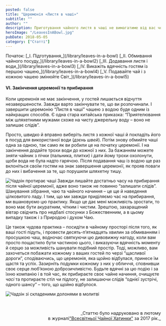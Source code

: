 ```yaml
---
posted: false
title: "Церемонія «Листя в чаші»"
subtitle: ""
author: ""
description: Приготування чайного листя в чаші не вимагатиме від вас чогось особливого. Чай здебільшого за своєю формою буває трьох типів...
heroImage: "/LeavesInABowl.jpg"
pubDate: 2018-05-05
category: ["Статті"]
---
```



<section class="next-page last-line">
  Початок:   
  [_І. Підготування_](/library/leaves-in-a-bowl)   
  [_ІІ. Обмивання чайного посуду_](/library/leaves-in-a-bowl2)   
  [_III. Додавання листя і води_](/library/leaves-in-a-bowl3)   
  [_IV. Викажіть вдячність гостям із першою чашею_](/library/leaves-in-a-bowl4)   
  [_V. Подавайте чай і з кожною чашею змінюйте Світ_](/library/leaves-in-a-bowl5)
</section>

#### VI. Закінчення церемонії та прибирання

Коли церемонія не має закінчення, у гостей лишається відчуття незавершености. Завжди варто закінчувати те, що ви розпочинали. І завершити церемонію “Листя в чаші” чашею з водою буде одним із найкращих способів. Є одна стара китайська приказка: “Приятелювання між шляхетними мужами схоже на чисту джерельну воду – воно не залишає слідів”.

Просто, швидко й вправно виберіть листя з кожної чаші й покладіть його в посуд для використаної води (_дзєнь швей_). Потім знову обмийте чаші одна за одною, так само як ви робили це на початку церемонії. І на закінчення додайте трохи води до кожної з них. За бажанням можете зняти чайник з пічки (пальника, плитки) і дати йому трохи охолонути, щоби вода не була надто гарячою. Після подавання чаш із водою ще раз вклоніться своїм гостям на знак завершення церемонії, як прояв поваги до них і вибачення за те, що порушили шляхетну тишу.

<Image class="float-right" src={Image1} alt="Чадзін протирає чаші" /> Завжди лишайте достатньо часу на прибирання після чайної церемонії, адже воно також не повинно “залишати слідів”. Шанування зібрання, чаю та чайного начиння – це ще й наведення цілковитого ладу. І тим, що ми завжди приділяємо час на прибирання, ми вшановуємо цю практику. Якщо це дає мені можливість зростати, то воно має бути акуратним, чітким і чистим. Зрештою, захаращений вівтар свідчить про недбалі стосунки з Божественним, а в цьому випадку також і з Природою і духом Чаю.

Це також чудова практика – посидіти в чайному просторі після того, як ваші гості підуть, і провести десять-п’ятнадцять хвилин за обмиванням і просушкою чаш, водночас святкуючи цю дивовижну нагоду, коли вам просто пощастило бути частиною цього, і виказуючи вдячність моменту й серцю за можливість шанувати подібний простір. Тоді, можливо, вам захочеться побажати кожному з ваших гостей по черзі “щасливої дороги”, сподіваючись, що церемонія, яка щойно відбулася, принесе їм щастя та успіх. Зазирніть подумки кожному з них у обличчя, сповнивши своє серце люб’язною доброзичливістю. Будьте вдячні за цю подію і за їхню компанію і в той час, як прибираєте своє чайне начиння, очищуєте _часі_ та протираєте стіл чи підлогу, не залишаючи слідів “однієї зустрічі, одного шансу” – того, що щойно відбулося.

<Image class="align-center" src={Image2} alt="Чадзін зі складеними долонями в молитві" />

<p>&nbsp;</p>
<p align="right" style="font-size: 0.9rem;">_Статтю було надруковано в лютому<br />в журналі<a title="globalteahut.org" href="http://www.globalteahut.org/" target="_blank" rel="noopener">"Всесвітньої Чайної Хатинки"</a>&nbsp;за 2017 рік._</p>